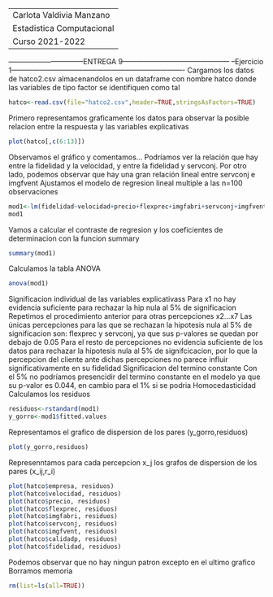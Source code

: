 -------------------------------------------------------------------------------------
Carlota Valdivia Manzano
Estadistica Computacional
Curso 2021-2022
--------------------------------------------------------------------------------------
--------------------------------ENTREGA 9---------------------------------------------
--Ejercicio 1-------------------------------------------------------------------------
Cargamos los datos de hatco2.csv almacenandolos en un dataframe con nombre
hatco donde las variables de tipo factor se identifiquen como tal

```r
hatco<-read.csv(file="hatco2.csv",header=TRUE,stringsAsFactors=TRUE)
```

Primero representamos graficamente los datos para observar la posible
relacion entre la respuesta y las variables explicativas

```r
plot(hatco[,c(6:13)])
```

Observamos el gráfico y comentamos...
Podríamos ver la relación que hay entre la fidelidad y la velocidad, y entre
la fidelidad y servconj.
Por otro lado, podemos observar que hay una gran relación lineal entre
servconj e imgfvent
Ajustamos el modelo de regresion lineal multiple a las n=100 observaciones

```r
mod1<-lm(fidelidad~velocidad+precio+flexprec+imgfabri+servconj+imgfvent+calidadp,hatco)
mod1
```

Vamos a calcular el contraste de regresion y los coeficientes de determinacion 
con la funcion summary

```r
summary(mod1)
```

Calculamos la tabla ANOVA

```r
anova(mod1)
```

Significacion individual de las variables explicativass
Para x1 no hay evidencia suficiente para rechazar la hip nula al 5% de significacion
Repetimos el procedimiento anterior para otras percepciones x2...x7
Las únicas percepciones para las que se rechazan la hipotesis nula al
5% de significacion son:
flexprec y servconj, ya que sus p-valores se quedan por debajo de 0.05
Para el resto de percepciones no evidencia suficiente de los datos
para rechazar la hipotesis nula al 5% de signifcicacion, por lo que la 
percepcion del cliente ante dichas percepciones no parece influir
significativamente en su fidelidad
Significacion del termino constante
Con el 5% no podríamos presencidir del termino constante en el modelo
ya que su p-valor es 0.044, en cambio para el 1% si se podria
Homocedasticidad
Calculamos los residuos

```r
residuos<-rstandard(mod1)
y_gorro<-mod1$fitted.values
```

Representamos el grafico de dispersion de los pares (y_gorro,residuos)

```r
plot(y_gorro,residuos)
```

Represenntamos para cada percepcion x_j los grafos de dispersion de los pares
(x_ij,r_i)

```r
plot(hatco$empresa, residuos)
plot(hatco$velocidad, residuos)
plot(hatco$precio, residuos)
plot(hatco$flexprec, residuos)
plot(hatco$imgfabri, residuos)
plot(hatco$servconj, residuos)
plot(hatco$imgfvent, residuos)
plot(hatco$calidadp, residuos)
plot(hatco$fidelidad, residuos)
```

Podemos observar que no hay ningun patron excepto en el ultimo grafico
Borramos memoria

```r
rm(list=ls(all=TRUE))
```

